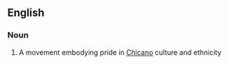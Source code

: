 ==English==

===Noun===
{{wikipedia}}
{{en-noun|-}}

# {{context|US}} A movement embodying pride in [[Chicano]] culture and ethnicity